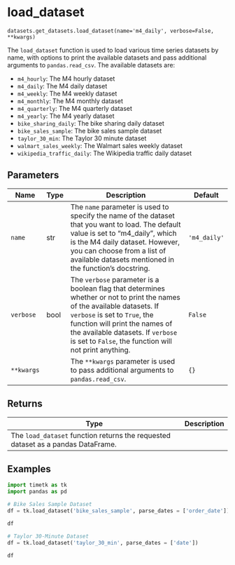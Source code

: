 # load_dataset { #timetk.datasets.get_datasets.load_dataset }

`datasets.get_datasets.load_dataset(name='m4_daily', verbose=False, **kwargs)`

The `load_dataset` function is used to load various time series datasets by name, with options to print the available datasets and pass additional arguments to `pandas.read_csv`. The available datasets are:

- `m4_hourly`: The M4 hourly dataset
- `m4_daily`: The M4 daily dataset
- `m4_weekly`: The M4 weekly dataset
- `m4_monthly`: The M4 monthly dataset
- `m4_quarterly`: The M4 quarterly dataset
- `m4_yearly`: The M4 yearly dataset
- `bike_sharing_daily`: The bike sharing daily dataset
- `bike_sales_sample`: The bike sales sample dataset
- `taylor_30_min`: The Taylor 30 minute dataset
- `walmart_sales_weekly`: The Walmart sales weekly dataset
- `wikipedia_traffic_daily`: The Wikipedia traffic daily dataset

## Parameters

| Name       | Type   | Description                                                                                                                                                                                                                                                                              | Default      |
|------------|--------|------------------------------------------------------------------------------------------------------------------------------------------------------------------------------------------------------------------------------------------------------------------------------------------|--------------|
| `name`     | str    | The `name` parameter is used to specify the name of the dataset that you want to load. The default value is set to "m4_daily", which is the M4 daily dataset. However, you can choose from a list of available datasets mentioned in the function's docstring.                           | `'m4_daily'` |
| `verbose`  | bool   | The `verbose` parameter is a boolean flag that determines whether or not to print the names of the available datasets. If `verbose` is set to `True`, the function will print the names of the available datasets. If `verbose` is set to `False`, the function will not print anything. | `False`      |
| `**kwargs` |        | The `**kwargs` parameter is used to pass additional arguments to `pandas.read_csv`.                                                                                                                                                                                                      | `{}`         |

## Returns

| Type                                                                             | Description   |
|----------------------------------------------------------------------------------|---------------|
| The `load_dataset` function returns the requested dataset as a pandas DataFrame. |               |

## Examples

```python
import timetk as tk
import pandas as pd
```

```python
# Bike Sales Sample Dataset
df = tk.load_dataset('bike_sales_sample', parse_dates = ['order_date'])

df
```

```python
# Taylor 30-Minute Dataset
df = tk.load_dataset('taylor_30_min', parse_dates = ['date'])

df
```